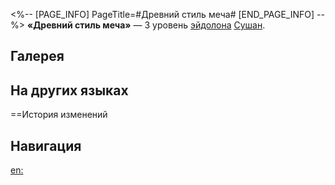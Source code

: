 <%-- [PAGE_INFO]
PageTitle=#Древний стиль меча#
[END_PAGE_INFO] --%>
{{Эйдолон Инфобокс
|Название         = Древний стиль меча
|Изображение      = Эйдолон Древний стиль меча.png
|Персонаж         = Сушан
|Уровень          = 3
|Длительность     = 
|Описание         = Уровень сверхспособности повышается на 2, максимальный уровень - 15. Уровень таланта повышается на 2, максимальный уровень - 15.
|Свойство1        = 
|Масштабирование1 = 
}}
'''«Древний стиль меча»''' — 3 уровень [[эйдолон]]а [[Сушан]].

==Галерея==
{{Галерея|position=left|captionalign=center
|Персонаж Сушан Эйдолон 3.png|Осколок Эйдолона
}}

==На других языках==
{{На других языках
|en   = Rise From Fame
|zhs  = 传古剑流
|zht  = 傳古劍流
|ja   = {{Rubi|伝古剣流|でんこけんりゅう}}
|ko   = 전설의 검류
|es   = Antiguo estilo de espada
|fr   = Née de la célébrité
|ru   = Древний стиль меча
|th   = Rise From Fame
|vi   = Kiếm Thuật Cổ Truyền
|de   = Uralter Schwertstil
|id   = Rise From Fame
|pt   = Surgir da Fama
}}

==История изменений
{{История изменений|3.5}}

==Навигация==
{{Навык Навбокс|Сушан}}

[[en:]]
